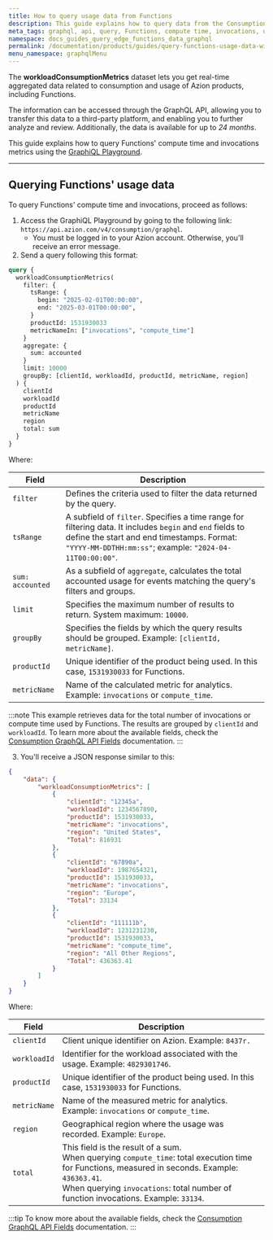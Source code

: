 ```yaml
---
title: How to query usage data from Functions
description: This guide explains how to query data from the Consumption dataset and check Functions' compute time and invocations using the GraphiQL Playground.
meta_tags: graphql, api, query, Functions, compute time, invocations, usage data, consumption
namespace: docs_guides_query_edge_functions_data_graphql
permalink: /documentation/products/guides/query-functions-usage-data-with-graphql/
menu_namespace: graphqlMenu
---
```


The **workloadConsumptionMetrics** dataset lets you get real-time aggregated data related to consumption and usage of Azion products, including Functions.

The information can be accessed through the GraphQL API, allowing you to transfer this data to a third-party platform, and enabling you to further analyze and review. Additionally, the data is available for up to *24 months*.

This guide explains how to query Functions' compute time and invocations metrics using the [GraphiQL Playground](/en/documentation/products/devtools/graphql-playground/).

---

## Querying Functions' usage data

To query Functions' compute time and invocations, proceed as follows:

1. Access the GraphiQL Playground by going to the following link: `https://api.azion.com/v4/consumption/graphql`.
    - You must be logged in to your Azion account. Otherwise, you'll receive an error message.
2. Send a query following this format:

```graphql
query {
  workloadConsumptionMetrics(
    filter: {
      tsRange: { 
        begin: "2025-02-01T00:00:00",
        end: "2025-03-01T00:00:00",
      }
      productId: 1531930033
      metricNameIn: ["invocations", "compute_time"]
    }
    aggregate: {
      sum: accounted
    }
    limit: 10000
    groupBy: [clientId, workloadId, productId, metricName, region]
  ) {
    clientId
    workloadId
    productId
    metricName
    region
    total: sum
  }
}
```

Where:

| Field | Description |
|----------|----------|
| `filter` | Defines the criteria used to filter the data returned by the query. |
| `tsRange` | A subfield of `filter`. Specifies a time range for filtering data. It includes `begin` and `end` fields to define the start and end timestamps. Format: `"YYYY-MM-DDTHH:mm:ss"`; example: `"2024-04-11T00:00:00"`. |
| `sum: accounted` | As a subfield of `aggregate`, calculates the total accounted usage for events matching the query's filters and groups. |
| `limit` | Specifies the maximum number of results to return. System maximum: `10000`. |
| `groupBy` | Specifies the fields by which the query results should be grouped. Example: `[clientId, metricName]`. |
| `productId` | Unique identifier of the product being used. In this case, `1531930033` for Functions. |
| `metricName` | Name of the calculated metric for analytics. Example: `invocations` or `compute_time`.  |

:::note
This example retrieves data for the total number of invocations or compute time used by Functions. The results are grouped by `clientId` and `workloadId`. To learn more about the available fields, check the [Consumption GraphQL API Fields](/en/documentation/devtools/graphql-api/features/gql-consumption-fields/) documentation.
:::

3. You'll receive a JSON response similar to this: 

```json
{
	"data": {
		"workloadConsumptionMetrics": [
			{
				"clientId": "12345a",
				"workloadId": 1234567890,
				"productId": 1531930033,
				"metricName": "invocations",
				"region": "United States",
				"Total": 816931
			},
			{
				"clientId": "67890a",
				"workloadId": 1987654321,
				"productId": 1531930033,
				"metricName": "invocations",
				"region": "Europe",
				"Total": 33134
			},
			{
				"clientId": "111111b",
				"workloadId": 1231231230,
				"productId": 1531930033,
				"metricName": "compute_time",
				"region": "All Other Regions",
				"Total": 436363.41
			}
		]
	}
}
```

Where:

| Field | Description |
|----------|----------|
| `clientId` | Client unique identifier on Azion. Example: `8437r.` |
| `workloadId` | Identifier for the workload associated with the usage. Example: `4829301746`. |
| `productId` | Unique identifier of the product being used. In this case, `1531930033` for Functions. |
| `metricName` | Name of the measured metric for analytics. Example: `invocations` or `compute_time`.  |
| `region` | Geographical region where the usage was recorded. Example: `Europe`. |
| `total` | This field is the result of a sum. <br/> When querying `compute_time`:  total execution time for Functions, measured in seconds. Example: `436363.41`. <br/> When querying `invocations`: total number of function invocations. Example: `33134`. |

:::tip
To know more about the available fields, check the [Consumption GraphQL API Fields](/en/documentation/devtools/graphql-api/features/gql-consumption-fields/) documentation.
:::
